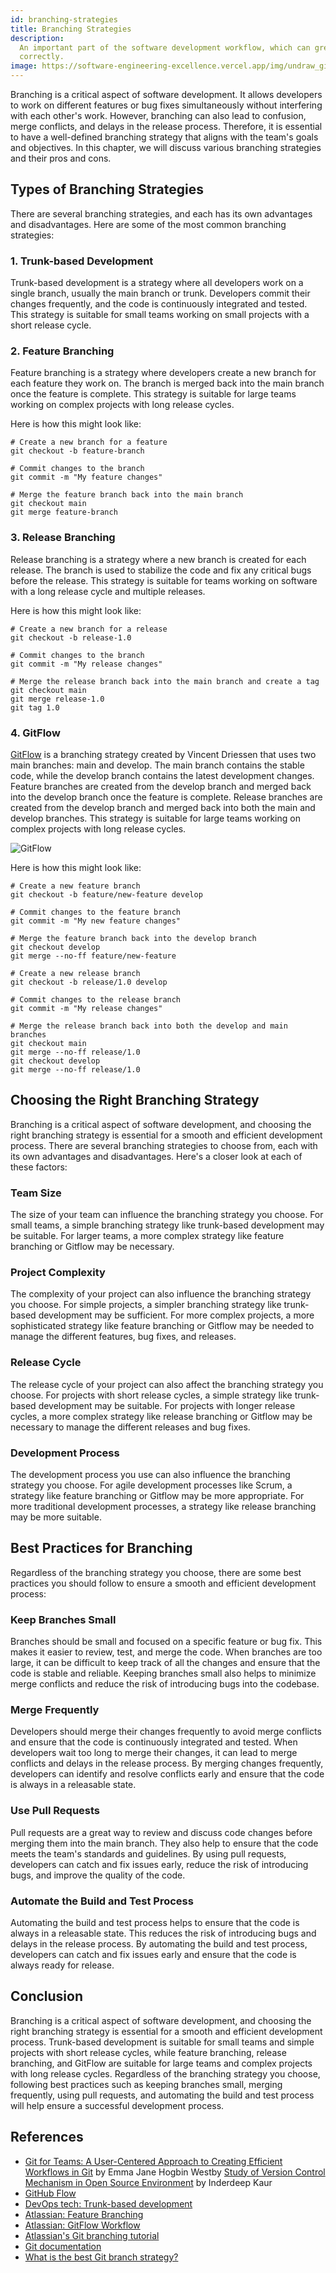 ```yaml
---
id: branching-strategies
title: Branching Strategies
description:
  An important part of the software development workflow, which can greatly improve the team's efficiency, if executed
  correctly.
image: https://software-engineering-excellence.vercel.app/img/undraw_git_commit.svg
---
```



<div className="text--center margin-bottom--lg">
  <BranchingStrategiesImage width="80%" height="300px" />
</div>

Branching is a critical aspect of software development. It allows developers to work on different features or bug fixes
simultaneously without interfering with each other's work. However, branching can also lead to confusion, merge
conflicts, and delays in the release process. Therefore, it is essential to have a well-defined branching strategy that
aligns with the team's goals and objectives. In this chapter, we will discuss various branching strategies and their
pros and cons.

## Types of Branching Strategies

There are several branching strategies, and each has its own advantages and disadvantages. Here are some of the most
common branching strategies:

### 1. Trunk-based Development

Trunk-based development is a strategy where all developers work on a single branch, usually the main branch or trunk.
Developers commit their changes frequently, and the code is continuously integrated and tested. This strategy is
suitable for small teams working on small projects with a short release cycle.

### 2. Feature Branching

Feature branching is a strategy where developers create a new branch for each feature they work on. The branch is merged
back into the main branch once the feature is complete. This strategy is suitable for large teams working on complex
projects with long release cycles.

Here is how this might look like:

```shell
# Create a new branch for a feature
git checkout -b feature-branch

# Commit changes to the branch
git commit -m "My feature changes"

# Merge the feature branch back into the main branch
git checkout main
git merge feature-branch
```

### 3. Release Branching

Release branching is a strategy where a new branch is created for each release. The branch is used to stabilize the code
and fix any critical bugs before the release. This strategy is suitable for teams working on software with a long
release cycle and multiple releases.

Here is how this might look like:

```shell
# Create a new branch for a release
git checkout -b release-1.0

# Commit changes to the branch
git commit -m "My release changes"

# Merge the release branch back into the main branch and create a tag
git checkout main
git merge release-1.0
git tag 1.0
```

### 4. GitFlow

[GitFlow](http://datasift.github.io/gitflow/IntroducingGitFlow.html) is a branching strategy created by Vincent Driessen
that uses two main branches: main and develop. The main branch contains the stable code, while the develop branch
contains the latest development changes. Feature branches are created from the develop branch and merged back into the
develop branch once the feature is complete. Release branches are created from the develop branch and merged back into
both the main and develop branches. This strategy is suitable for large teams working on complex projects with long
release cycles.

![GitFlow](http://datasift.github.io/gitflow/GitFlowHotfixBranch.png)

Here is how this might look like:

```shell
# Create a new feature branch
git checkout -b feature/new-feature develop

# Commit changes to the feature branch
git commit -m "My new feature changes"

# Merge the feature branch back into the develop branch
git checkout develop
git merge --no-ff feature/new-feature

# Create a new release branch
git checkout -b release/1.0 develop

# Commit changes to the release branch
git commit -m "My release changes"

# Merge the release branch back into both the develop and main branches
git checkout main
git merge --no-ff release/1.0
git checkout develop
git merge --no-ff release/1.0
```

## Choosing the Right Branching Strategy

Branching is a critical aspect of software development, and choosing the right branching strategy is essential for a
smooth and efficient development process. There are several branching strategies to choose from, each with its own
advantages and disadvantages. Here's a closer look at each of these factors:

### Team Size

The size of your team can influence the branching strategy you choose. For small teams, a simple branching strategy like
trunk-based development may be suitable. For larger teams, a more complex strategy like feature branching or Gitflow may
be necessary.

### Project Complexity

The complexity of your project can also influence the branching strategy you choose. For simple projects, a simpler
branching strategy like trunk-based development may be sufficient. For more complex projects, a more sophisticated
strategy like feature branching or Gitflow may be needed to manage the different features, bug fixes, and releases.

### Release Cycle

The release cycle of your project can also affect the branching strategy you choose. For projects with short release
cycles, a simple strategy like trunk-based development may be suitable. For projects with longer release cycles, a more
complex strategy like release branching or Gitflow may be necessary to manage the different releases and bug fixes.

### Development Process

The development process you use can also influence the branching strategy you choose. For agile development processes
like Scrum, a strategy like feature branching or Gitflow may be more appropriate. For more traditional development
processes, a strategy like release branching may be more suitable.

## Best Practices for Branching

Regardless of the branching strategy you choose, there are some best practices you should follow to ensure a smooth and
efficient development process:

### Keep Branches Small

Branches should be small and focused on a specific feature or bug fix. This makes it easier to review, test, and merge
the code. When branches are too large, it can be difficult to keep track of all the changes and ensure that the code is
stable and reliable. Keeping branches small also helps to minimize merge conflicts and reduce the risk of introducing
bugs into the codebase.

### Merge Frequently

Developers should merge their changes frequently to avoid merge conflicts and ensure that the code is continuously
integrated and tested. When developers wait too long to merge their changes, it can lead to merge conflicts and delays
in the release process. By merging changes frequently, developers can identify and resolve conflicts early and ensure
that the code is always in a releasable state.

### Use Pull Requests

Pull requests are a great way to review and discuss code changes before merging them into the main branch. They also
help to ensure that the code meets the team's standards and guidelines. By using pull requests, developers can catch and
fix issues early, reduce the risk of introducing bugs, and improve the quality of the code.

### Automate the Build and Test Process

Automating the build and test process helps to ensure that the code is always in a releasable state. This reduces the
risk of introducing bugs and delays in the release process. By automating the build and test process, developers can
catch and fix issues early and ensure that the code is always ready for release.

## Conclusion

Branching is a critical aspect of software development, and choosing the right branching strategy is essential for a
smooth and efficient development process. Trunk-based development is suitable for small teams and simple projects with
short release cycles, while feature branching, release branching, and GitFlow are suitable for large teams and complex
projects with long release cycles. Regardless of the branching strategy you choose, following best practices such as
keeping branches small, merging frequently, using pull requests, and automating the build and test process will help
ensure a successful development process.

## References

- [Git for Teams: A User-Centered Approach to Creating Efficient Workflows in Git](https://amzn.to/3Ua5BnY) by Emma Jane
  Hogbin Westby [Study of Version Control Mechanism in Open Source Environment](https://amzn.to/3ZKYqno) by Inderdeep
  Kaur
- [GitHub Flow](https://docs.github.com/en/get-started/quickstart/github-flow)
- [DevOps tech: Trunk-based development](https://cloud.google.com/architecture/devops/devops-tech-trunk-based-development)
- [Atlassian: Feature Branching](https://www.atlassian.com/git/tutorials/comparing-workflows/feature-branch-workflow)
- [Atlassian: GitFlow Workflow](https://www.atlassian.com/git/tutorials/comparing-workflows/gitflow-workflow)
- [Atlassian's Git branching tutorial](https://www.atlassian.com/git/tutorials/using-branches)
- [Git documentation](https://git-scm.com/doc)
- [What is the best Git branch strategy?](https://www.gitkraken.com/learn/git/best-practices/git-branch-strategy)

